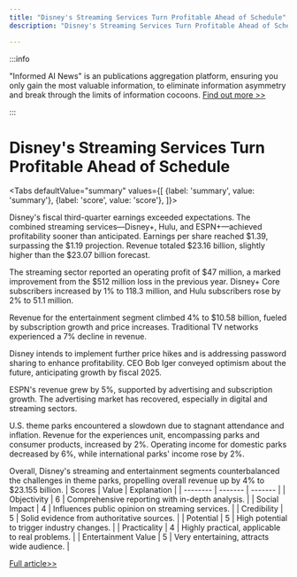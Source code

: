 ```yaml
---
title: "Disney's Streaming Services Turn Profitable Ahead of Schedule"
description: "Disney's Streaming Services Turn Profitable Ahead of Schedule"

---
```



:::info

"Informed AI News" is an publications aggregation platform, ensuring you only gain the most valuable information, to eliminate information asymmetry and break through the limits of information cocoons.  [Find out more >>](/)

:::

# Disney's Streaming Services Turn Profitable Ahead of Schedule


<Tabs
	defaultValue="summary"
	values={[
	{label: 'summary', value: 'summary'},
	{label: 'score', value: 'score'},
]}>
<TabItem value="summary">


Disney's fiscal third-quarter earnings exceeded expectations. The combined streaming services—Disney+, Hulu, and ESPN+—achieved profitability sooner than anticipated. Earnings per share reached $1.39, surpassing the $1.19 projection. Revenue totaled $23.16 billion, slightly higher than the $23.07 billion forecast.

The streaming sector reported an operating profit of $47 million, a marked improvement from the $512 million loss in the previous year. Disney+ Core subscribers increased by 1% to 118.3 million, and Hulu subscribers rose by 2% to 51.1 million.

Revenue for the entertainment segment climbed 4% to $10.58 billion, fueled by subscription growth and price increases. Traditional TV networks experienced a 7% decline in revenue.

Disney intends to implement further price hikes and is addressing password sharing to enhance profitability. CEO Bob Iger conveyed optimism about the future, anticipating growth by fiscal 2025.

ESPN's revenue grew by 5%, supported by advertising and subscription growth. The advertising market has recovered, especially in digital and streaming sectors.

U.S. theme parks encountered a slowdown due to stagnant attendance and inflation. Revenue for the experiences unit, encompassing parks and consumer products, increased by 2%. Operating income for domestic parks decreased by 6%, while international parks' income rose by 2%.

Overall, Disney's streaming and entertainment segments counterbalanced the challenges in theme parks, propelling overall revenue up by 4% to $23.155 billion.
</TabItem>
<TabItem value="score">
	| Scores     | Value   | Explanation |
	| -------- | ------- | ------- |
	| Objectivity  | 6    | Comprehensive reporting with in-depth analysis.    |
	| Social Impact | 4     | Influences public opinion on streaming services.    |
	| Credibility    | 5    | Solid evidence from authoritative sources.    |
	| Potential    | 5    | High potential to trigger industry changes.    |
	| Practicality    | 4    | Highly practical, applicable to real problems.    |
	| Entertainment Value    | 5    | Very entertaining, attracts wide audience.    |
</TabItem>
</Tabs>

[Full article>>](https://www.cnbc.com/2024/08/07/disney-dis-q3-earnings-report-2024.html)
